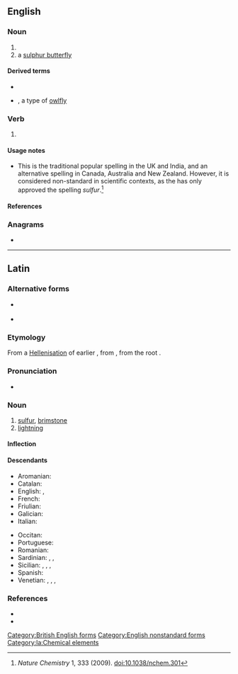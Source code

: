 {{also|Sulphur}}
==English==

===Noun===
{{en-noun|~}}

# {{alternative spelling of|sulfur|lang=en}}
# a [[sulphur butterfly]]

====Derived terms====
* {{l|en|Hot Sulphur Springs}}
* {{l|en|Owly sulphur}}, a type of [[owlfly]]

===Verb===
{{en-verb}}

# {{alternative spelling of|sulfur|lang=en}}

====Usage notes====
* This is the traditional popular spelling in the UK and India, and an alternative spelling in Canada, Australia and New Zealand. However, it is considered non-standard in scientific contexts, as the {{w|IUPAC}} has only approved the spelling ''sulfur''.<ref>''Nature Chemistry'' 1, 333 (2009). [http://www.nature.com/nchem/journal/v1/n5/full/nchem.301.html doi:10.1038/nchem.301]</ref>

====References====
<references />

[[Category:British English forms]]

===Anagrams===
* {{anagrams|en|uphurls}}

[[Category:English nonstandard forms]]

----

==Latin==
{{wikipedia|lang=la}}

===Alternative forms===
* {{l|la|sulpur}} {{qualifier|archaic}}
* {{l|la|sulfur}} {{qualifier|late-Classical}}

===Etymology===
From a [[Hellenisation]] of earlier {{m|la|sulpur}}, from {{der|la|ine-pro|*swelplos}}, from the root {{m|ine-pro|*swel-||to burn, smoulder}}.

===Pronunciation===
* {{la-IPA|eccl=yes|sulphur}}

===Noun===
{{la-noun|sulphur|sulphuris|n|third}}

# [[#English|sulfur]], [[brimstone]]
# [[lightning]]

====Inflection====
{{la-decl-3rd-N|sulphur|sulphur}}

====Descendants====
{{top2}}
* Aromanian: {{l|rup|scljifur}}
* Catalan: {{l|ca|sofre}}
* English: {{l|en|sulfur}}, {{l|en|sulphur}}
* French: {{l|fr|soufre}}
* Friulian: {{l|fur|solfar}}
* Galician: {{l|gl|xofre}}
* Italian: {{l|it|zolfo}}
{{mid2}}
* Occitan: {{l|oc|solpre}}
* Portuguese: {{l|pt|enxofre}}
* Romanian: {{l|ro|sulf}}
* Sardinian: {{l|sc|súlfaru}}, {{l|sc|súlfuru}}, {{l|sc|súrfuru}}
* Sicilian: {{l|scn|suffuru}}, {{l|scn|sùrfuru}}, {{l|scn|surfuru}}, {{l|scn|surfaru}}
* Spanish: {{l|es|azufre}}
* Venetian: {{l|vec|solfer}}, {{l|vec|sólfaro}}, {{l|vec|solfare}}, {{l|vec|solfar}}
{{bottom}}

===References===
* {{R:L&S}}
* {{R:Elementary Lewis}}

[[Category:la:Chemical elements]]